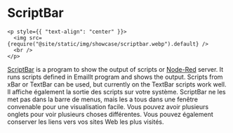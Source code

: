 # ScriptBar

```mdx-code-block
<p style={{ "text-align": "center" }}>
  <img src={require("@site/static/img/showcase/scriptbar.webp").default} />
  <br />
</p>
```

[ScriptBar](https://GitHub.com/raguay/ScriptBarApp) is a program to show the output of scripts or [Node-Red](https://nodered.org) server. It runs scripts defined in EmailIt program and shows the output. Scripts from xBar or TextBar can be used, but currently on the TextBar scripts work well. Il affiche également la sortie des scripts sur votre système. ScriptBar ne les met pas dans la barre de menus, mais les a tous dans une fenêtre convenable pour une visualisation facile. Vous pouvez avoir plusieurs onglets pour voir plusieurs choses différentes. Vous pouvez également conserver les liens vers vos sites Web les plus visités.
